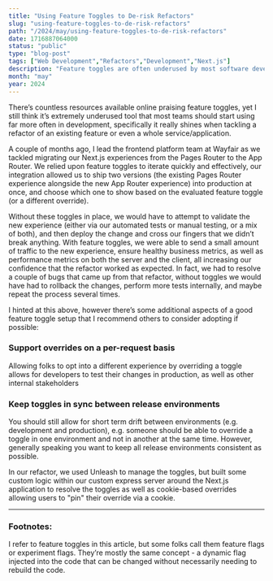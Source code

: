 ```yaml
---
title: "Using Feature Toggles to De-risk Refactors"
slug: "using-feature-toggles-to-de-risk-refactors"
path: "/2024/may/using-feature-toggles-to-de-risk-refactors"
date: 1716887064000
status: "public"
type: "blog-post"
tags: ["Web Development","Refactors","Development","Next.js"]
description: "Feature toggles are often underused by most software development teams, and yet offer so much value during not only feature development but also refactors"
month: "may"
year: 2024
---
```



There’s countless resources available online praising feature toggles<FootnoteRef id="1" />, yet I still think it’s extremely underused tool that most teams should start using far more often in development, specifically it really shines when tackling a refactor of an existing feature or even a whole service/application.

A couple of months ago, I lead the frontend platform team at Wayfair as we tackled migrating our Next.js experiences from the Pages Router to the App Router. We relied upon feature toggles to iterate quickly and effectively, our integration allowed us to ship two versions (the existing Pages Router experience alongside the new App Router experience) into production at once, and choose which one to show based on the evaluated feature toggle (or a different override).

Without these toggles in place, we would have to attempt to validate the new experience (either via our automated tests or manual testing, or a mix of both), and then deploy the change and cross our fingers that we didn’t break anything. With feature toggles, we were able to send a small amount of traffic to the new experience, ensure healthy business metrics, as well as performance metrics on both the server and the client, all increasing our confidence that the refactor worked as expected. In fact, we had to resolve a couple of bugs that came up from that refactor, without toggles we would have had to rollback the changes, perform more tests internally, and maybe repeat the process several times.

I hinted at this above, however there’s some additional aspects of a good feature toggle setup that I recommend others to consider adopting if possible:

### Support overrides on a per-request basis  

Allowing folks to opt into a different experience by overriding a toggle allows for developers to test their changes in production, as well as other internal stakeholders

### Keep toggles in sync between release environments  

You should still allow for short term drift between environments (e.g. development and production), e.g. someone should be able to override a toggle in one environment and not in another at the same time. However, generally speaking you want to keep all release environments consistent as possible.

In our refactor, we used Unleash to manage the toggles, but built some custom logic within our custom express server around the Next.js application to resolve the toggles as well as cookie-based overrides allowing users to "pin" their override via a cookie.


---

### Footnotes:

<Footnote id="1">I refer to feature toggles in this article, but some folks call them feature flags or experiment flags. They’re mostly the same concept - a dynamic flag injected into the code that can be changed without necessarily needing to rebuild the code.</Footnote>
